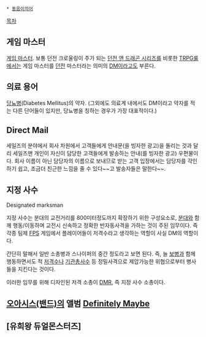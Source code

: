  * [[동음이의어]]

[[목차]]
== 게임 마스터 ==
[[게임 마스터]]. 보통 던전 크로울링이 주가 되는 [[던전 앤 드래곤 시리즈]]를 비롯한 [[TRPG]]룰에서는 게임 마스터를 [[던전]] 마스터라는 의미의 [[DM]]이라고도 부른다.

== 의료 용어 ==
[[당뇨병]](Diabetes Mellitus)의 약자. (그외에도 의료계 내에서도 DM이라고 약자를 적는 다른 단어들이 있지만, 당뇨병을 칭하는 경우가 가장 대표적이다.)

== Direct Mail ==
세일즈의 분야에서 회사 차원에서 고객들에게 안내문(을 빙자한 광고)을 돌리는 것과 달리 세일즈맨 개인이 자신이 담당한 고객들에게 발송하는 안내(를 빙자한 광고) 우편물이다. 회사 이름이 아닌 담당자의 이름으로 보내므로 받는 고객 입장에서는 담당자를 각인하기 쉽고, 조금더 친근한 느낌을 줄 수 있다~~고 발송자들은 말한다~~.

== 지정 사수 ==
Designated marksman

지정 사수는 분대의 교전거리를 800미터정도까지 확장하기 위한 구성요소로, [[분대]]와 함께 행동/이동하며 교전시 신속하고 정확한 반자동사격을 가하는 것이 주된 임무이다. 즉 각종 팀제 [[FPS]] 게임에서 플레이어들이 저격수라고 생각하는 역할이 사실 DM의 역할이다. 

간단히 말해서 일반 소총병과 스나이퍼의 중간 정도라고 보면 된다. 즉, 늘 [[보병]]과 함께 행동하면서도 적 [[저격수]]나 [[기관총]]사수 등 정밀사격으로 제압가능한 위협으로부터 병사들을 지킨다는 것이다.

이러한 임무를 위해 디자인된 저격 소총이 [[DMR]], 즉 지정 사수 소총이다. 

== [[오아시스(밴드)]]의 앨범 [[Definitely Maybe]] ==

== [유희왕 듀얼몬스터즈] ==
